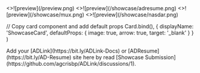 
<Cards>
  <ShowcaseCard title="ADLink" href="https://adlink.vercel.app">
    <>![preview](/preview.png)</>
  </ShowcaseCard>
  
  <ShowcaseCard title="ADResume" href="https://adresume.aghea.site">
    <>![preview](/showcase/adresume.png)</>
  </ShowcaseCard>
  
  <ShowcaseCard title="Muxenrico" href="https://muxenrico.vercel.app">
    <>![preview](/showcase/mux.png)</>
  </ShowcaseCard>
  
  <ShowcaseCard title="Nasi Darurat" href="https://nasidarurat.vercel.app">
    <>![preview](/showcase/nasdar.png)</>
  </ShowcaseCard>
</Cards>

  // Copy card component and add default props
  Card.bind(),
  {
    displayName: 'ShowcaseCard',
    defaultProps: {
      image: true,
      arrow: true,
      target: '_blank'
    }
  }
)

<style global jsx>{`
  img {
    aspect-ratio: 12/6.3;
    object-fit: cover;
  }
`}</style>

<Callout>
Add your [ADLink](https://bit.ly/ADLink-Docs) or [ADResume](https://bit.ly/AD-Resume) site here by read [Showcase Submission](https://github.com/agcrisbp/ADLink/discussions/1).
</Callout>